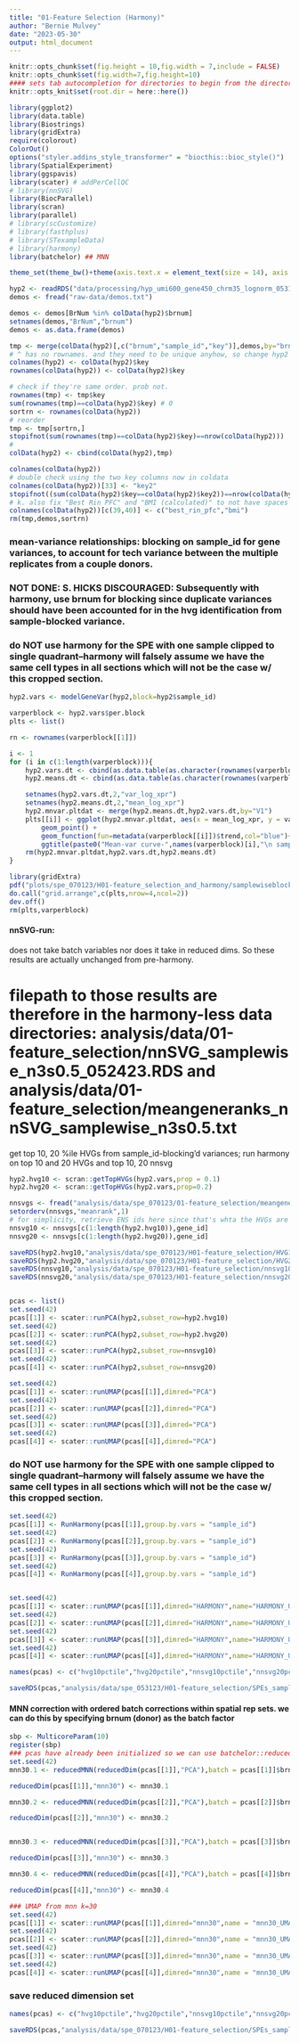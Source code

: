 ```yaml
---
title: "01-Feature Selection (Harmony)"
author: "Bernie Mulvey"
date: "2023-05-30"
output: html_document
---
```


```r
knitr::opts_chunk$set(fig.height = 10,fig.width = 7,include = FALSE)
knitr::opts_chunk$set(fig.width=7,fig.height=10)
#### sets tab autocompletion for directories to begin from the directory containing the .Rproj session, instead of the script's directory if different
knitr::opts_knit$set(root.dir = here::here())

library(ggplot2)
library(data.table)
library(Biostrings)
library(gridExtra)
require(colorout)
ColorOut()
options("styler.addins_style_transformer" = "biocthis::bioc_style()")
library(SpatialExperiment)
library(ggspavis)
library(scater) # addPerCellQC
# library(nnSVG)
library(BiocParallel)
library(scran)
library(parallel)
# library(scCustomize)
# library(fasthplus)
# library(STexampleData)
# library(harmony)
library(batchelor) ## MNN

theme_set(theme_bw()+theme(axis.text.x = element_text(size = 14), axis.title.x = element_text(size = 16), axis.text.y = element_text(size = 14), axis.title.y = element_text(size =16), plot.title = element_text(size = 20,hjust=0.5), strip.text = element_text(size=18), legend.text = element_text(size=10), legend.title = element_text(size=11,hjust=0.5)))
```


```r
hyp2 <- readRDS("data/processing/hyp_umi600_gene450_chrm35_lognorm_053123.RDS")
demos <- fread("raw-data/demos.txt")

demos <- demos[BrNum %in% colData(hyp2)$brnum]
setnames(demos,"BrNum","brnum")
demos <- as.data.frame(demos)

tmp <- merge(colData(hyp2)[,c("brnum","sample_id","key")],demos,by="brnum")
# ^ has no rownames. and they need to be unique anyhow, so change hyp2 colnames and rownames(colData to $key:
colnames(hyp2) <- colData(hyp2)$key
rownames(colData(hyp2)) <- colData(hyp2)$key

# check if they're same order. prob not.
rownames(tmp) <- tmp$key
sum(rownames(tmp)==colData(hyp2)$key) # 0
sortrn <- rownames(colData(hyp2))
# reorder
tmp <- tmp[sortrn,]
stopifnot(sum(rownames(tmp)==colData(hyp2)$key)==nrow(colData(hyp2)))
#
colData(hyp2) <- cbind(colData(hyp2),tmp)

colnames(colData(hyp2))
# double check using the two key columns now in coldata
colnames(colData(hyp2))[33] <- "key2"
stopifnot((sum(colData(hyp2)$key==colData(hyp2)$key2))==nrow(colData(hyp2)))
# k. also fix "Best Rin PFC" and "BMI (calculated)" to not have spaces
colnames(colData(hyp2))[c(39,40)] <- c("best_rin_pfc","bmi")
rm(tmp,demos,sortrn)
```

### mean-variance relationships: blocking on sample_id for gene variances, to account for tech variance between the multiple replicates from a couple donors. 
### NOT DONE: S. HICKS DISCOURAGED: Subsequently with harmony, use brnum for blocking since duplicate variances should have been accounted for in the hvg identification from sample-blocked variance.
### do NOT use harmony for the SPE with one sample clipped to single quadrant--harmony will falsely assume we have the same cell types in all sections which will not be the case w/ this cropped section. 
```r
hyp2.vars <- modelGeneVar(hyp2,block=hyp2$sample_id)

varperblock <- hyp2.vars$per.block
plts <- list()

rn <- rownames(varperblock[[1]])

i <- 1
for (i in c(1:length(varperblock))){
    hyp2.vars.dt <- cbind(as.data.table(as.character(rownames(varperblock[[i]]))),varperblock[[i]]$total)
    hyp2.means.dt <- cbind(as.data.table(as.character(rownames(varperblock[[i]]))),varperblock[[i]]$mean)

    setnames(hyp2.vars.dt,2,"var_log_xpr")
    setnames(hyp2.means.dt,2,"mean_log_xpr")
    hyp2.mnvar.pltdat <- merge(hyp2.means.dt,hyp2.vars.dt,by="V1")
    plts[[i]] <- ggplot(hyp2.mnvar.pltdat, aes(x = mean_log_xpr, y = var_log_xpr)) +
        geom_point() +
        geom_function(fun=metadata(varperblock[[i]])$trend,col="blue")+
        ggtitle(paste0("Mean-var curve-",names(varperblock)[i],"\n sample_id blocking"))
    rm(hyp2.mnvar.pltdat,hyp2.vars.dt,hyp2.means.dt)
}

library(gridExtra)
pdf("plots/spe_070123/H01-feature_selection_and_harmony/samplewiseblocking_meanvars.pdf",height=14,width=10)
do.call("grid.arrange",c(plts,nrow=4,ncol=2))
dev.off()
rm(plts,varperblock)
```

#### nnSVG-run:
does not take batch variables nor does it take in reduced dims. So these results are actually unchanged from pre-harmony.

# filepath to those results are therefore in the harmony-less data directories: analysis/data/01-feature_selection/nnSVG_samplewise_n3s0.5_052423.RDS and analysis/data/01-feature_selection/meangeneranks_nnSVG_samplewise_n3s0.5.txt
#### 

get top 10, 20 %ile HVGs from sample_id-blocking'd variances; run harmony on top 10 and 20 HVGs and top 10, 20 nnsvg
```r
hyp2.hvg10 <- scran::getTopHVGs(hyp2.vars,prop = 0.1)
hyp2.hvg20 <- scran::getTopHVGs(hyp2.vars,prop=0.2)

nnsvgs <- fread("analysis/data/spe_070123/01-feature_selection/meangeneranks_nnSVG_samplewise_n3s0.5.txt")
setorderv(nnsvgs,"meanrank",1)
# for simplicity, retrieve ENS ids here since that's whta the HVGs are
nnsvg10 <- nnsvgs[c(1:length(hyp2.hvg10)),gene_id]
nnsvg20 <- nnsvgs[c(1:length(hyp2.hvg20)),gene_id]

saveRDS(hyp2.hvg10,"analysis/data/spe_070123/H01-feature_selection/HVG10pctile_sample-blocked.RDS")
saveRDS(hyp2.hvg20,"analysis/data/spe_070123/H01-feature_selection/HVG20pctile_sample-blocked.RDS")
saveRDS(nnsvg10,"analysis/data/spe_070123/H01-feature_selection/nnsvg10pctile.RDS")
saveRDS(nnsvg20,"analysis/data/spe_070123/H01-feature_selection/nnsvg20pctile.RDS")


pcas <- list()
set.seed(42)
pcas[[1]] <- scater::runPCA(hyp2,subset_row=hyp2.hvg10)
set.seed(42)
pcas[[2]] <- scater::runPCA(hyp2,subset_row=hyp2.hvg20)
set.seed(42)
pcas[[3]] <- scater::runPCA(hyp2,subset_row=nnsvg10)
set.seed(42)
pcas[[4]] <- scater::runPCA(hyp2,subset_row=nnsvg20)

set.seed(42)
pcas[[1]] <- scater::runUMAP(pcas[[1]],dimred="PCA")
set.seed(42)
pcas[[2]] <- scater::runUMAP(pcas[[2]],dimred="PCA")
set.seed(42)
pcas[[3]] <- scater::runUMAP(pcas[[3]],dimred="PCA")
set.seed(42)
pcas[[4]] <- scater::runUMAP(pcas[[4]],dimred="PCA")
```
### do NOT use harmony for the SPE with one sample clipped to single quadrant--harmony will falsely assume we have the same cell types in all sections which will not be the case w/ this cropped section. 

```r
set.seed(42)
pcas[[1]] <- RunHarmony(pcas[[1]],group.by.vars = "sample_id")
set.seed(42)
pcas[[2]] <- RunHarmony(pcas[[2]],group.by.vars = "sample_id")
set.seed(42)
pcas[[3]] <- RunHarmony(pcas[[3]],group.by.vars = "sample_id")
set.seed(42)
pcas[[4]] <- RunHarmony(pcas[[4]],group.by.vars = "sample_id")


set.seed(42)
pcas[[1]] <- scater::runUMAP(pcas[[1]],dimred="HARMONY",name="HARMONY_UMAP")
set.seed(42)
pcas[[2]] <- scater::runUMAP(pcas[[2]],dimred="HARMONY",name="HARMONY_UMAP")
set.seed(42)
pcas[[3]] <- scater::runUMAP(pcas[[3]],dimred="HARMONY",name="HARMONY_UMAP")
set.seed(42)
pcas[[4]] <- scater::runUMAP(pcas[[4]],dimred="HARMONY",name="HARMONY_UMAP")

names(pcas) <- c("hvg10pctile","hvg20pctile","nnsvg10pctile","nnsvg20pctile")

saveRDS(pcas,"analysis/data/spe_053123/H01-feature_selection/SPEs_sampleBlock-hvgs-10or20pctile_nnsvg10or20pctile_HARMONY-PCA-UMAP.RDS")
```

#### MNN correction with ordered batch corrections within spatial rep sets. we can do this by specifying brnum (donor) as the batch factor
```r
sbp <- MulticoreParam(10)
register(sbp)
### pcas have already been initialized so we can use batchelor::reducedMNN, which takes in the unadjusted PCA. higher k = more aggressive correction. this returns a DataFrame, which we have to append to the reduceddims ourselves after calculated.
set.seed(42)
mnn30.1 <- reducedMNN(reducedDim(pcas[[1]],"PCA"),batch = pcas[[1]]$brnum,k=30,BPPARAM=sbp)

reducedDim(pcas[[1]],"mnn30") <- mnn30.1

mnn30.2 <- reducedMNN(reducedDim(pcas[[2]],"PCA"),batch = pcas[[2]]$brnum,k=30,BPPARAM=sbp)

reducedDim(pcas[[2]],"mnn30") <- mnn30.2


mnn30.3 <- reducedMNN(reducedDim(pcas[[3]],"PCA"),batch = pcas[[3]]$brnum,k=30,BPPARAM=sbp)

reducedDim(pcas[[3]],"mnn30") <- mnn30.3

mnn30.4 <- reducedMNN(reducedDim(pcas[[4]],"PCA"),batch = pcas[[4]]$brnum,k=30,BPPARAM=sbp)

reducedDim(pcas[[4]],"mnn30") <- mnn30.4

### UMAP from mnn k=30
set.seed(42)
pcas[[1]] <- scater::runUMAP(pcas[[1]],dimred="mnn30",name = "mnn30_UMAP")
set.seed(42)
pcas[[2]] <- scater::runUMAP(pcas[[2]],dimred="mnn30",name = "mnn30_UMAP")
set.seed(42)
pcas[[3]] <- scater::runUMAP(pcas[[3]],dimred="mnn30",name = "mnn30_UMAP")
set.seed(42)
pcas[[4]] <- scater::runUMAP(pcas[[4]],dimred="mnn30",name = "mnn30_UMAP")

```

### save reduced dimension set
```r
names(pcas) <- c("hvg10pctile","hvg20pctile","nnsvg10pctile","nnsvg20pctile")

saveRDS(pcas,"analysis/data/spe_070123/H01-feature_selection/SPEs_sampleBlock-hvgs-10or20pctile_nnsvg10or20pctile_MNNk30-PCA-UMAP.RDS")
```
